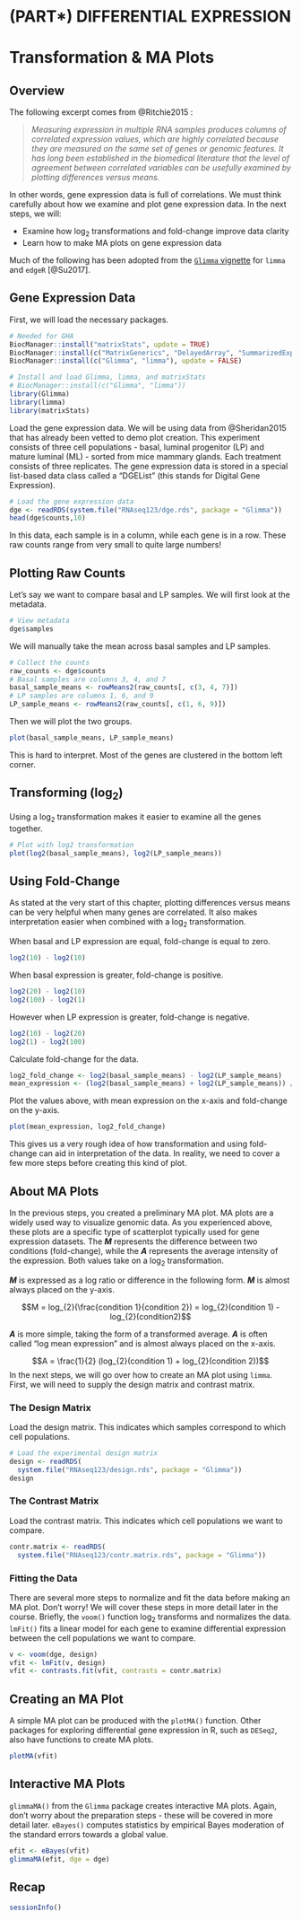 # (PART\*) DIFFERENTIAL EXPRESSION {-}

# Transformation & MA Plots 

## Overview

The following excerpt comes from @Ritchie2015 : 

> _Measuring expression in multiple RNA samples produces columns of correlated expression values, which are highly correlated because they are measured on the same set of genes or genomic features. It has long been established in the biomedical literature that the level of agreement between correlated variables can be usefully examined by plotting differences versus means._

In other words, gene expression data is full of correlations. We must think carefully about how we examine and plot gene expression data. In the next steps, we will:

- Examine how $\log_{2}$ transformations and fold-change improve data clarity
- Learn how to make MA plots on gene expression data

Much of the following has been adopted from the [`Glimma` vignette](https://bioconductor.org/packages/release/bioc/vignettes/Glimma/inst/doc/limma_edger.html) for `limma` and `edgeR` [@Su2017]. 

## Gene Expression Data

First, we will load the necessary packages.

```r
# Needed for GHA
BiocManager::install("matrixStats", update = TRUE)
BiocManager::install(c("MatrixGenerics", "DelayedArray", "SummarizedExperiment"), update = FALSE)
BiocManager::install(c("Glimma", "limma"), update = FALSE)
```

```r
# Install and load Glimma, limma, and matrixStats
# BiocManager::install(c("Glimma", "limma"))
library(Glimma)
library(limma)
library(matrixStats)
```

Load the gene expression data. We will be using data from @Sheridan2015 that has already been vetted to demo plot creation. This experiment consists of three cell populations - basal, luminal progenitor (LP) and mature luminal (ML) - sorted from mice mammary glands. Each treatment consists of three replicates. The gene expression data is stored in a special list-based data class called a "DGEList" (this stands for Digital Gene Expression).

```r
# Load the gene expression data
dge <- readRDS(system.file("RNAseq123/dge.rds", package = "Glimma"))
head(dge$counts,10)
```

In this data, each sample is in a column, while each gene is in a row. These raw counts range from very small to quite large numbers!

## Plotting Raw Counts

Let's say we want to compare basal and LP samples. We will first look at the metadata.

```r
# View metadata
dge$samples
```

We will manually take the mean across basal samples and LP samples.

```r
# Collect the counts
raw_counts <- dge$counts
# Basal samples are columns 3, 4, and 7
basal_sample_means <- rowMeans2(raw_counts[, c(3, 4, 7)])
# LP samples are columns 1, 6, and 9
LP_sample_means <- rowMeans2(raw_counts[, c(1, 6, 9)])
```

Then we will plot the two groups.

```r
plot(basal_sample_means, LP_sample_means)
```

This is hard to interpret. Most of the genes are clustered in the bottom left corner.

## Transforming ($\log_{2}$)

Using a $\log_{2}$ transformation makes it easier to examine all the genes together.

```r
# Plot with log2 transformation
plot(log2(basal_sample_means), log2(LP_sample_means))
```

## Using Fold-Change

As stated at the very start of this chapter, plotting differences versus means can be very helpful when many genes are correlated. It also makes interpretation easier when combined with a $\log_{2}$ transformation. 

When basal and LP expression are equal, fold-change is equal to zero.

```r
log2(10) - log2(10)
```

When basal expression is greater, fold-change is positive.

```r
log2(20) - log2(10)
log2(100) - log2(1)
```

However when LP expression is greater, fold-change is negative.

```r
log2(10) - log2(20)
log2(1) - log2(100)
```

Calculate fold-change for the data.

```r
log2_fold_change <- log2(basal_sample_means) - log2(LP_sample_means)
mean_expression <- (log2(basal_sample_means) + log2(LP_sample_means)) / 2
```

Plot the values above, with mean expression on the x-axis and fold-change on the y-axis.

```r
plot(mean_expression, log2_fold_change)
```

This gives us a very rough idea of how transformation and using fold-change can aid in interpretation of the data. In reality, we need to cover a few more steps before creating this kind of plot.

## About MA Plots

In the previous steps, you created a preliminary MA plot. MA plots are a widely used way to visualize genomic data. As you experienced above, these plots are a specific type of scatterplot typically used for gene expression datasets. The _**M**_ represents the difference between two conditions (fold-change), while the _**A**_ represents the average intensity of the expression. Both values take on a $\log_{2}$ transformation.

_**M**_ is expressed as a log ratio or difference in the following form. _**M**_ is almost always placed on the y-axis.

$$M = log_{2}(\frac{condition 1}{condition 2}) = log_{2}(condition 1) - log_{2}(condition2)$$

_**A**_ is more simple, taking the form of a transformed average. _**A**_ is often called "log mean expression" and is almost always placed on the x-axis.

$$A = \frac{1}{2} (log_{2}(condition 1) + log_{2}(condition 2))$$
In the next steps, we will go over how to create an MA plot using `limma`. First, we will need to supply the design matrix and contrast matrix.

### The Design Matrix

Load the design matrix. This indicates which samples correspond to which cell populations.

```r
# Load the experimental design matrix
design <- readRDS(
  system.file("RNAseq123/design.rds", package = "Glimma"))
design
```

### The Contrast Matrix

Load the contrast matrix. This indicates which cell populations we want to compare.

```r
contr.matrix <- readRDS(
  system.file("RNAseq123/contr.matrix.rds", package = "Glimma"))
```

### Fitting the Data

There are several more steps to normalize and fit the data before making an MA plot. Don't worry! We will cover these steps in more detail later in the course. Briefly, the `voom()` function $\log_{2}$ transforms and normalizes the data. `lmFit()` fits a linear model for each gene to examine differential expression between the cell populations we want to compare.

```r
v <- voom(dge, design)
vfit <- lmFit(v, design)
vfit <- contrasts.fit(vfit, contrasts = contr.matrix)
```

## Creating an MA Plot

A simple MA plot can be produced with the `plotMA()` function. Other packages for exploring differential gene expression in R, such as `DESeq2`, also have functions to create MA plots.

```r
plotMA(vfit)
```

## Interactive MA Plots

`glimmaMA()` from the `Glimma` package creates interactive MA plots. Again, don't worry about the preparation steps - these will be covered in more detail later. `eBayes()` computes statistics by empirical Bayes moderation of the standard errors towards a global value.

```r
efit <- eBayes(vfit)
glimmaMA(efit, dge = dge)
```

## Recap

```r
sessionInfo()
```
